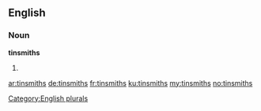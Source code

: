 ==English==

===Noun===
'''tinsmiths'''

# {{plural of|tinsmith}}

[[Category:English plurals]]

[[ar:tinsmiths]]
[[de:tinsmiths]]
[[fr:tinsmiths]]
[[ku:tinsmiths]]
[[my:tinsmiths]]
[[no:tinsmiths]]